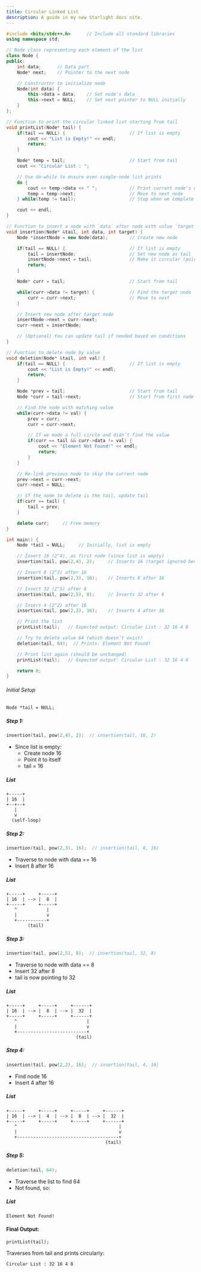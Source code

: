 ```yaml
---
title: Circular Linked List
description: A guide in my new Starlight docs site.
---
```


```c++
#include <bits/stdc++.h>      // Include all standard libraries
using namespace std;

// Node class representing each element of the list
class Node {
public:
    int data;      // Data part
    Node* next;    // Pointer to the next node

    // Constructor to initialize node
    Node(int data) {
        this->data = data;    // Set node's data
        this->next = NULL;    // Set next pointer to NULL initially
    }
};

// Function to print the circular linked list starting from tail
void printList(Node* tail) {
    if(tail == NULL) {                        // If list is empty
        cout << "List is Empty!" << endl;
        return;
    }

    Node* temp = tail;                        // Start from tail
    cout << "Circular List : ";

    // Use do-while to ensure even single-node list prints
    do {
        cout << temp->data << " ";            // Print current node's data
        temp = temp->next;                    // Move to next node
    } while(temp != tail);                    // Stop when we complete one circle

    cout << endl;
}

// Function to insert a node with `data` after node with value `target`
void insertion(Node* &tail, int data, int target) {
    Node *insertNode = new Node(data);        // Create new node

    if(tail == NULL) {                        // If list is empty
        tail = insertNode;                    // Set new node as tail
        insertNode->next = tail;              // Make it circular (points to itself)
        return;
    }

    Node* curr = tail;                        // Start from tail

    while(curr->data != target) {             // Find the target node
        curr = curr->next;                    // Move to next
    }

    // Insert new node after target node
    insertNode->next = curr->next;
    curr->next = insertNode;

    // (Optional) You can update tail if needed based on conditions
}

// Function to delete node by value
void deletion(Node* &tail, int val) {
    if(tail == NULL) {                        // If list is empty
        cout << "List is Empty!" << endl;
        return;
    }

    Node *prev = tail;                        // Start from tail
    Node *curr = tail->next;                  // Start from first node (after tail)

    // Find the node with matching value
    while(curr->data != val) {
        prev = curr;
        curr = curr->next;

        // If we made a full circle and didn’t find the value
        if(curr == tail && curr->data != val) {
            cout << "Element Not Found!" << endl;
            return;
        }
    }

    // Re-link previous node to skip the current node
    prev->next = curr->next;
    curr->next = NULL;

    // If the node to delete is the tail, update tail
    if(curr == tail) {
        tail = prev;
    }

    delete curr;     // Free memory
}

int main() {
    Node *tail = NULL;     // Initially, list is empty

    // Insert 16 (2^4), as first node (since list is empty)
    insertion(tail, pow(2,4), 2);     // Inserts 16 (target ignored because list is empty)

    // Insert 8 (2^3) after 16
    insertion(tail, pow(2,3), 16);    // Inserts 8 after 16

    // Insert 32 (2^5) after 8
    insertion(tail, pow(2,5), 8);     // Inserts 32 after 8

    // Insert 4 (2^2) after 16
    insertion(tail, pow(2,2), 16);    // Inserts 4 after 16

    // Print the list
    printList(tail);   // Expected output: Circular List : 32 16 4 8

    // Try to delete value 64 (which doesn’t exist)
    deletion(tail, 64);  // Prints: Element Not Found!

    // Print list again (should be unchanged)
    printList(tail);   // Expected output: Circular List : 32 16 4 8

    return 0;
}

```

######  Initial Setup
```
Node *tail = NULL;
```

##### Step 1:
```c++
insertion(tail, pow(2,4), 2);  // insertion(tail, 16, 2)
```
- Since list is empty:
    - Create node 16
    - Point it to itself
    - tail = 16


##### List 
```
+-----+
| 16  |
+--+--+
   |
   v
  (self-loop)
```


##### Step 2:
```c++
insertion(tail, pow(2,3), 16);  // insertion(tail, 8, 16)
```
- Traverse to node with data == 16
- Insert 8 after 16


##### List 
```
+-----+     +-----+
| 16  | --> |  8  |
+-----+     +-----+
   ^           |
   |           v
   +-----------+
        (tail)

```


##### Step 3:
```c++
insertion(tail, pow(2,5), 8);  // insertion(tail, 32, 8)
```
- Traverse to node with data == 8
- Insert 32 after 8
- tail is now pointing to 32


##### List 
```
+-----+     +-----+     +------+
| 16  | --> |  8  | --> |  32  |
+-----+     +-----+     +------+
   ^                          |
   |                          v
   +--------------------------+
                          (tail)

```


#####  Step 4:
```c++
insertion(tail, pow(2,2), 16);  // insertion(tail, 4, 16)
```
- Find node 16
- Insert 4 after 16


##### List 
```
+-----+     +-----+     +-----+     +------+
| 16  | --> |  4  | --> |  8  | --> |  32  |
+-----+     +-----+     +-----+     +------+
   ^                                      |
   |                                      v
   +--------------------------------------+
                                     (tail)
```


#####  Step 5:
```c++
deletion(tail, 64);
```
- Traverse the list to find 64
- Not found, so:


##### List 
```
Element Not Found!
```

#### Final Output:
```
printList(tail);
```
Traverses from tail and prints circularly:
```
Circular List : 32 16 4 8
```
